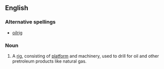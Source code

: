 ==English==

===Alternative spellings===
*[[oilrig]]

===Noun===
{{en-noun}}
{{wikipedia}}

# A [[rig]], consisting of [[platform]] and machinery, used to drill for oil and other pretroleum products like natural gas.